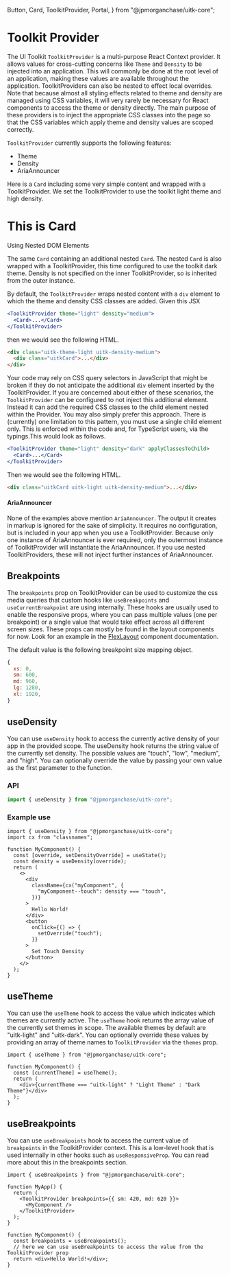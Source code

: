   Button,
  Card,
  ToolkitProvider,
  Portal,
} from "@jpmorganchase/uitk-core";


<Meta title="Documentation/Core/Toolkit Provider" />

# Toolkit Provider

The UI Toolkit `ToolkitProvider` is a multi-purpose React Context provider. It allows values for cross-cutting concerns like `Theme` and `Density`
to be injected into an application. This will commonly be done at the root level of an application, making these values are available throughout the
application. ToolkitProviders can also be nested to effect local overrides. Note that because almost all styling effects related to theme and density
are managed using CSS variables, it will very rarely be necessary for React components to access the theme or density directly. The main purpose of
these providers is to inject the appropriate CSS classes into the page so that the CSS variables which apply theme and density values are scoped correctly.

`ToolkitProvider` currently supports the following features:

- Theme
- Density
- AriaAnnouncer

Here is a `Card` including some very simple content and wrapped with a ToolkitProvider. We set the ToolkitProvider to use the toolkit
light theme and high density.

<Canvas>
  <Story name="Simple ToolkitProvider - Touch Density">
    <ToolkitProvider density="high" theme="light">
      <Card>
        <div>
          <h1>This is Card</h1>
          <span>Using Nested DOM Elements</span>
        </div>
      </Card>
    </ToolkitProvider>
  </Story>
</Canvas>

The same `Card` containing an additional nested `Card`. The nested `Card` is also wrapped with a ToolkitProvider, this time configured to use
the toolkit dark theme. Density is not specified on the inner ToolkitProvider, so is inherited from the outer instance.

<Canvas>
  <Story name="Nested ToolkitProvider">
    <NestedProviders />
  </Story>
</Canvas>

By default, the `ToolkitProvider` wraps nested content with a `div` element to which the theme and density CSS classes are added.
Given this JSX

```jsx
<ToolkitProvider theme="light" density="medium">
  <Card>...</Card>
</ToolkitProvider>
```

then we would see the following HTML.

```html
<div class="uitk-theme-light uitk-density-medium">
  <div class="uitkCard">...</div>
</div>
```

Your code may rely on CSS query selectors in JavaScript that might be broken if they do not anticipate the additional `div`
element inserted by the ToolkitProvider. If you are concerned about either of these scenarios, the `ToolkitProvider` can be configured
to not inject this additional element. Instead it can add the required CSS classes to the child element nested within the Provider.
You may also simply prefer this approach. There is (currently) one limitation to this pattern, you must use a single child element only.
This is enforced within the code and, for TypeScript users, via the typings.This would look as follows.

```jsx
<ToolkitProvider theme="light" density="dark" applyClassesToChild>
  <Card>...</Card>
</ToolkitProvider>
```

Then we would see the following HTML.

```html
<div class="uitkCard uitk-light uitk-density-medium">...</div>
```

#### AriaAnnouncer

None of the examples above mention `AriaAnnouncer`. The output it creates in markup is ignored for the sake of simplicity.
It requires no configuration, but is included in your app when you use a ToolkitProvider. Because only one instance of
AriaAnnouncer is ever required, only the outermost instance of ToolkitProvider will instantiate the AriaAnnouncer. If you use
nested ToolkitProviders, these will not inject further instances of AriaAnnouncer.

## Breakpoints

The `breakpoints` prop on ToolkitProvider can be used to customize the css media queries that custom hooks like `useBreakpoints` and `useCurrentBreakpoint` are using internally. These hooks are usually used to enable the responsive props, where you can pass multiple values (one per breakpoint) or a single value that would take effect across all different screen sizes. These props can mostly be found in the layout components for now. Look for an example in the [FlexLayout](/docs/documentation-core-layout-flexlayout--page) component documentation.

The default value is the following breakpoint size mapping object.

```js
{
  xs: 0,
  sm: 600,
  md: 960,
  lg: 1280,
  xl: 1920,
}
```

## useDensity

You can use `useDensity` hook to access the currently active density of your app in the provided scope. The useDensity hook returns the string value of the currently set density. The possible values are "touch", "low", "medium", and "high". You can optionally override the value by passing your own value as the first parameter to the function.

### API

```js
import { useDensity } from "@jpmorganchase/uitk-core";
```

### Example use

```tsx
import { useDensity } from "@jpmorganchase/uitk-core";
import cx from "classnames";

function MyComponent() {
  const [override, setDensityOverride] = useState();
  const density = useDensity(override);
  return (
    <>
      <div
        className={cx("myComponent", {
          "myComponent--touch": density === "touch",
        })}
      >
        Hello World!
      </div>
      <button
        onClick={() => {
          setOverride("touch");
        }}
      >
        Set Touch Density
      </button>
    </>
  );
}
```

## useTheme

You can use the `useTheme` hook to access the value which indicates which themes are currently active. The `useTheme` hook returns the array value of the currently set themes in scope. The available themes by default are "uitk-light" and "uitk-dark". You can optionally override these values by providing an array of theme names to `ToolkitProvider` via the `themes` prop.

```tsx
import { useTheme } from "@jpmorganchase/uitk-core";

function MyComponent() {
  const [currentTheme] = useTheme();
  return (
    <div>{currentTheme === "uitk-light" ? "Light Theme" : "Dark Theme"}</div>
  );
}
```

## useBreakpoints

You can use `useBreakpoints` hook to access the current value of `breakpoints` in the ToolkitProvider context. This is a low-level hook that is used internally in other hooks such as `useResponsiveProp`. You can read more about this in the breakpoints section.

```tsx
import { useBreakpoints } from "@jpmorganchase/uitk-core";

function MyApp() {
  return (
    <ToolkitProvider breakpoints={{ sm: 420, md: 620 }}>
      <MyComponent />
    </ToolkitProvider>
  );
}

function MyComponent() {
  const breakpoints = useBreakpoints();
  // here we can use useBreakpoints to access the value from the ToolkitProvider prop
  return <div>Hello World!</div>;
}
```

<!-- #### Portal

Note: `Portal` is not yet ready for release, the notes below are placeholder only. Need something to position the portal example

`Portal` is a Toolkit component that makes working with React Portals easy. Portals are useful where a popout, dropdown or dialog
needs to be rendered outside of the current HTML DOM tree. This is done to avoid Z-indexing and clipping issues that local element
structures might impose. Portal renders contents directly into the document body, employing CSS to manage positioning. This has
implications for styling. Because CSS Variables operate an inheritance model, a portal-rendered element which sits
outside the root <`div>` node wil be outside the scope of the theme variables. Therefore Portal always wraps rendered content
with a local ToolkitProvider which echoes the current theme values in effect at the point whetre the Portal is launched. This is easier
shown than explained.

<Canvas>
  <Story name="Portal">
    <ToolkitProvider density="touch">
      <Button variant="cta">CTA</Button>
      <Button variant="primary">Primary</Button>
      <Portal>
        <Button variant="secondary">Secondary</Button>
      </Portal>
    </ToolkitProvider>
  </Story>
</Canvas> -->
